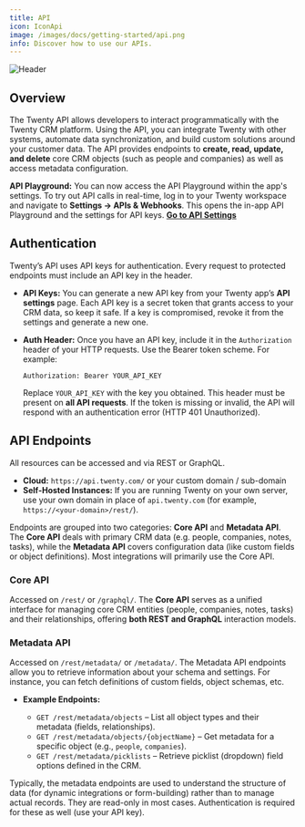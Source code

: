 ```yaml
---
title: API
icon: IconApi
image: /images/docs/getting-started/api.png
info: Discover how to use our APIs.
---
```

<Frame>
  <img src="/images/docs/getting-started/api.png" alt="Header" />
</Frame>

## Overview
The Twenty API allows developers to interact programmatically with the Twenty CRM platform. Using the API, you can integrate Twenty with other systems, automate data synchronization, and build custom solutions around your customer data. The API provides endpoints to **create, read, update, and delete** core CRM objects (such as people and companies) as well as access metadata configuration.

**API Playground:**  You can now access the API Playground within the app's settings. To try out API calls in real-time, log in to your Twenty workspace and navigate to **Settings → APIs & Webhooks**. This opens the in-app API Playground and the settings for API keys.
**[Go to API Settings](https://app.twenty.com/settings)**

## Authentication
Twenty’s API uses API keys for authentication. Every request to protected endpoints must include an API key in the header.

* **API Keys:** You can generate a new API key from your Twenty app’s **API settings** page. Each API key is a secret token that grants access to your CRM data, so keep it safe. If a key is compromised, revoke it from the settings and generate a new one.
* **Auth Header:** Once you have an API key, include it in the `Authorization` header of your HTTP requests. Use the Bearer token scheme. For example:
  ```
  Authorization: Bearer YOUR_API_KEY
  ```   

  Replace `YOUR_API_KEY` with the key you obtained. This header must be present on **all API requests**. If the token is missing or invalid, the API will respond with an authentication error (HTTP 401 Unauthorized).

## API Endpoints
All resources can be accessed and via REST or GraphQL.

* **Cloud:** `https://api.twenty.com/` or your custom domain / sub-domain
* **Self-Hosted Instances:** If you are running Twenty on your own server, use your own domain in place of `api.twenty.com` (for example, `https://<your-domain>/rest/`).

Endpoints are grouped into two categories: **Core API** and **Metadata API**. The **Core API** deals with primary CRM data (e.g. people, companies, notes, tasks), while the **Metadata API** covers configuration data (like custom fields or object definitions). Most integrations will primarily use the Core API.

### Core API
Accessed on `/rest/` or `/graphql/`.
The **Core API** serves as a unified interface for managing core CRM entities (people, companies, notes, tasks) and their relationships, offering **both REST and GraphQL** interaction models. 

### Metadata API
Accessed on `/rest/metadata/` or `/metadata/`.
The Metadata API endpoints allow you to retrieve information about your schema and settings. For instance, you can fetch definitions of custom fields, object schemas, etc.

* **Example Endpoints:**

  * `GET /rest/metadata/objects` – List all object types and their metadata (fields, relationships).
  * `GET /rest/metadata/objects/{objectName}` – Get metadata for a specific object (e.g., `people`, `companies`).
  * `GET /rest/metadata/picklists` – Retrieve picklist (dropdown) field options defined in the CRM.

Typically, the metadata endpoints are used to understand the structure of data (for dynamic integrations or form-building) rather than to manage actual records. They are read-only in most cases. Authentication is required for these as well (use your API key).